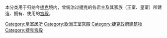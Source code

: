 本分类用于归纳今[[捷克|捷克]]境内，曾统治过捷克的各君主及其家族（王室、皇室）所建造、拥有、使用的[[宫殿|宫殿]]。

[[Category:皇室居所|Category:皇室居所]]
[[Category:欧洲王室宫殿|Category:欧洲王室宫殿]]
[[Category:捷克政府建筑物|Category:捷克政府建筑物]]
[[Category:捷克宫殿|Category:捷克宫殿]]